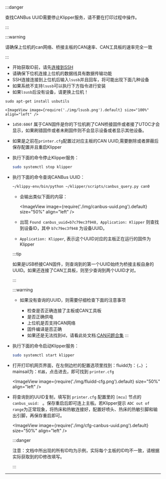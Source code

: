 
:::danger

查找CANBus UUID需要停止Klipper服务，请不要在打印过程中操作。

:::

:::warning

请确保上位机的can网络、桥接主板的CAN速率、CAN工具板的速率完全一致

:::

* 开始获取ID前，请先[连接到SSH](/docs/DebugDoc/BasicTutorial/connect-ssh "点击即可跳转") 
* 请确保下位机连接上位机的数据线具有数据传输功能
* SSH连接连接到上位机后输入`lsusb`并且回车，将可能出现下面几种设备
* 如果系统不支持`lsusb`可以执行下方指令进行安装
* 如果`lsusb`后没有设备，请更换上位机！

```
sudo apt-get install usbutils
```

    <ImageView image={require('./img/lsusb.png').default} size="100%" align="left" />

* `1d50:606f` 属于CAN固件是你的下位机刷了CAN桥接固件或者接了UTOC才会显示，如果刷错固件或者未刷固件则不会显示设备或者显示其他设备。

* 如果是之前在`printer.cfg`配置过对应主板的CAN UUID,需要删除或者屏蔽后保存配置并且重启Klipper

* 执行下面的命令停止Klipper服务：

    ```bash
    sudo systemctl stop klipper
    ```

* 执行下面的命令查询CANBus UUID：

    ```bash
    ~/klippy-env/bin/python ~/klipper/scripts/canbus_query.py can0
    ```

    * 会输出类似下面的内容：

        <ImageView image={require('./img/canbus-uuid.png').default} size="50%" align="left" />
    
    * 出现 `Found canbus_uuid=b7c79ec3f948, Application: Klipper` 则查找到设备ID，其中 `b7c79ec3f948` 为设备UUID。
    * `Application: Klipper`, 表示这个UUID对应的主板正在运行的固件为Klipper

    :::tip

    如果是USB桥接CAN固件，则查询到的第一个UUID始终为桥接主板自身的UUID。如果还连接了CAN工具板，则至少查询到两个UUID才对。

    :::

    :::warning

    * 如果没有查询的UUID，则需要仔细检查下面的注意事项

        * 检查是否正确连接了主板或CAN工具板
        * 是否正确供电
        * 上位机是否支持CAN网络
        * 固件编译是否正确
        * 如果还是无法找到id，请看此处文档:[CAN问题合集](/docs/DebugDoc/faq/klipper_can "点击即可跳转") 
    :::

* 执行下面的命令启动Klipper服务：

    ```bash
    sudo systemctl start klipper
    ```

* 打开打印机网页界面，在左侧边栏的配置选项里找到：fluidd为：`{…}` ；mainsail为：`机器`，点击进去，即可找到 `printer.cfg`

    <ImageView image={require('./img/fluidd-cfg.png').default} size="50%" align="left" />

* 将查询到的UUID复制，填写到 `printer.cfg` 配置里的 `[mcu]` 节点的 `canbus_uuid: ` 。保存重启后即可连上主板。若Klipper提示 ``ADC out of range``为正常现象，将热床和热敏连接好，配置好喷头、热床的热敏引脚和输出引脚，再保存重启即可。

    <ImageView image={require('./img/cfg-canbus-uuid.png').default} size="50%" align="left" />

    :::danger

    注意：文档中所出现的所有ID均为示例，实际每个主板的ID均不一致，请根据实际获取到的ID修改填写。

    :::

----
